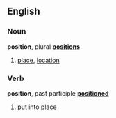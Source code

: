 ==English==
===Noun===
'''position''', plural '''[[positions]]'''

# [[place]], [[location]]

===Verb===
'''position''', past participle '''[[positioned]]'''

# put into place